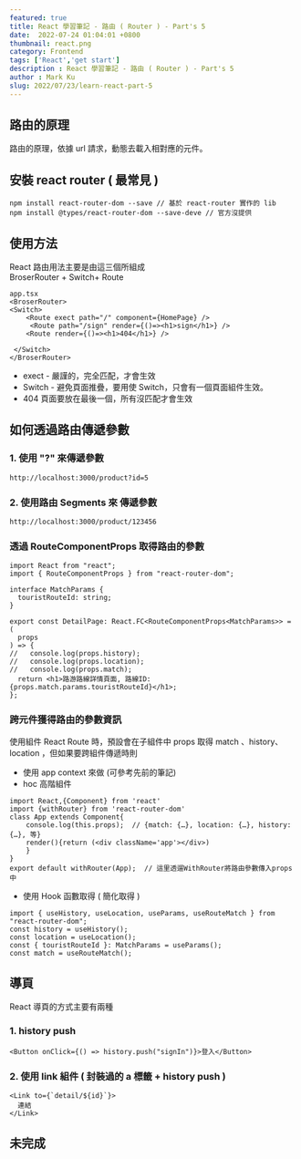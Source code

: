 ```yaml
---
featured: true
title: React 學習筆記 - 路由 ( Router ) - Part's 5
date:  2022-07-24 01:04:01 +0800
thumbnail: react.png
category: Frontend
tags: ['React','get start']
description : React 學習筆記 - 路由 ( Router ) - Part's 5
author : Mark Ku
slug: 2022/07/23/learn-react-part-5
---
```

## 路由的原理
路由的原理，依據 url 請求，動態去載入相對應的元件。
## 安裝 react router ( 最常見 )
```
npm install react-router-dom --save // 基於 react-router 實作的 lib 
npm install @types/react-router-dom --save-deve // 官方沒提供
```
## 使用方法
React 路由用法主要是由這三個所組成  
BroserRouter + Switch+ Route  
```
app.tsx
<BroserRouter>
<Switch>
    <Route exect path="/" component={HomePage} />
     <Route path="/sign" render={()=><h1>sign</h1>} />
    <Route render={()=><h1>404</h1>} />
     
 </Switch>
</BroserRouter>
```
* exect - 嚴謹的，完全匹配，才會生效
* Switch - 避免頁面推疊，要用使 Switch，只會有一個頁面組件生效。
* 404 頁面要放在最後一個，所有沒匹配才會生效

## 如何透過路由傳遞參數
### 1. 使用 "?" 來傳遞參數

```
http://localhost:3000/product?id=5
```
### 2. 使用路由 Segments 來 傳遞參數

```
http://localhost:3000/product/123456
```

### 透過 RouteComponentProps 取得路由的參數
```
import React from "react";
import { RouteComponentProps } from "react-router-dom";

interface MatchParams {
  touristRouteId: string;
}

export const DetailPage: React.FC<RouteComponentProps<MatchParams>> = (
  props
) => {
//   console.log(props.history);
//   console.log(props.location);
//   console.log(props.match);
  return <h1>路游路線詳情頁面, 路線ID: {props.match.params.touristRouteId}</h1>;
};
```
   
### 跨元件獲得路由的參數資訊 
使用組件 React Route 時，預設會在子組件中 props 取得 match 、history、location ，但如果要跨組件傳遞時則  
* 使用 app context 來做 (可參考先前的筆記)
* hoc 高階組件

```
import React,{Component} from 'react'
import {withRouter} from 'react-router-dom' 
class App extends Component{
    console.log(this.props);  // {match: {…}, location: {…}, history: {…}, 等}
    render(){return (<div className='app'></div>)
    }
}
export default withRouter(App);  // 這里透遛WithRouter將路由參數傳入props中

```
* 使用 Hook 函數取得 ( 簡化取得 )

```
import { useHistory, useLocation, useParams, useRouteMatch } from "react-router-dom";
const history = useHistory();
const location = useLocation();
const { touristRouteId }: MatchParams = useParams();
const match = useRouteMatch();

```

## 導頁
React 導頁的方式主要有兩種
### 1. history push
```
<Button onClick={() => history.push("signIn")}>登入</Button>
```

### 2. 使用 link 組件 ( 封裝過的 a 標籤 + history push )
``` 
<Link to={`detail/${id}`}>
  連結      
</Link>
``` 
## 未完成 